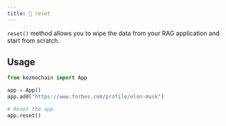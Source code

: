 ```yaml
---
title: 🔄 reset
---
```


`reset()` method allows you to wipe the data from your RAG application and start from scratch.

## Usage

```python
from kozmochain import App

app = App()
app.add("https://www.forbes.com/profile/elon-musk")

# Reset the app
app.reset()
```
